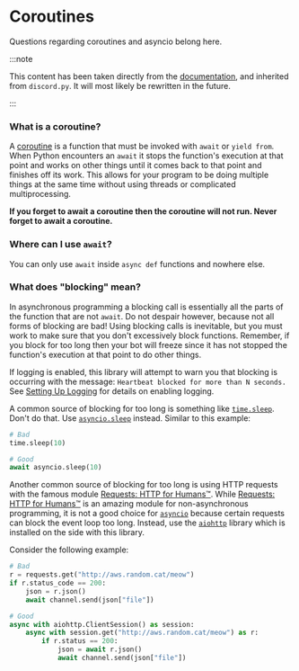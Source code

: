 # Coroutines

Questions regarding coroutines and asyncio belong here.

:::note

This content has been taken directly from the [documentation](https://docs.disnake.dev/en/latest/faq.html), and inherited from `discord.py`. It will most likely be rewritten in the future.

:::

### What is a coroutine?

A [coroutine](https://docs.python.org/3/library/asyncio-task.html#coroutine) is a function that must be invoked with `await` or `yield from`. When Python encounters an `await` it stops the function's execution at that point and works on other things until it comes back to that point and finishes off its work. This allows for your program to be doing multiple things at the same time without using threads or complicated multiprocessing.

**If you forget to await a coroutine then the coroutine will not run. Never forget to await a coroutine.**

### Where can I use `await`?

You can only use `await` inside `async def` functions and nowhere else.

### What does "blocking" mean?

In asynchronous programming a blocking call is essentially all the parts of the function that are not `await`. Do not despair however, because not all forms of blocking are bad! Using blocking calls is inevitable, but you must work to make sure that you don't excessively block functions. Remember, if you block for too long then your bot will freeze since it has not stopped the function's execution at that point to do other things.

If logging is enabled, this library will attempt to warn you that blocking is occurring with the message: `Heartbeat blocked for more than N seconds.` See [Setting Up Logging](https://docs.disnake.dev/en/latest/logging.html#logging-setup) for details on enabling logging.

A common source of blocking for too long is something like [`time.sleep`](https://docs.python.org/3/library/time.html#time.sleep). Don't do that. Use [`asyncio.sleep`](https://docs.python.org/3/library/asyncio-task.html#asyncio.sleep)
instead. Similar to this example:

```python
# Bad
time.sleep(10)

# Good
await asyncio.sleep(10)
```

Another common source of blocking for too long is using HTTP requests with the famous module [Requests: HTTP for Humans™](https://docs.python-requests.org/en/latest/). While [Requests: HTTP for Humans™](https://docs.python-requests.org/en/latest/) is an amazing module for non-asynchronous programming, it is not a good choice for [`asyncio`](https://docs.python.org/3/library/asyncio.html#module-asyncio) because certain requests can block the event loop too long. Instead, use the [`aiohttp`](https://docs.aiohttp.org/en/stable/index.html) library which is installed on the side with this library.

Consider the following example:

```python
# Bad
r = requests.get("http://aws.random.cat/meow")
if r.status_code == 200:
    json = r.json()
    await channel.send(json["file"])

# Good
async with aiohttp.ClientSession() as session:
    async with session.get("http://aws.random.cat/meow") as r:
        if r.status == 200:
            json = await r.json()
            await channel.send(json["file"])
```
